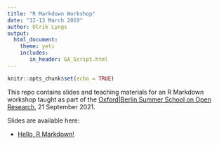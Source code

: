 ```yaml
---
title: "R Markdown Workshop"
date: "12-13 March 2019"
author: Ulrik Lyngs
output: 
  html_document:
    theme: yeti
    includes:
       in_header: GA_Script.html
---
```


```r
knitr::opts_chunk$set(echo = TRUE)
```

This repo contains slides and teaching materials for an R Markdown workshop taught as part of the [Oxford|Berlin Summer School on Open Research](https://s-quest.bihealth.org/BeOx/index.html), 21 September 2021.

Slides are available here:

- [Hello, R Markdown!](slides/oxfordBerlinRMarkdown.html)
